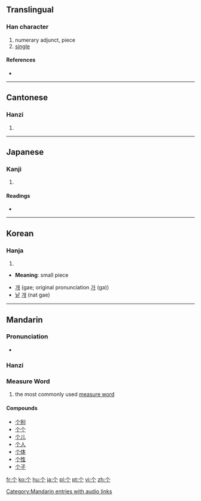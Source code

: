{{also|個|箇}}<!-- may be replaced by zh-forms -->
==Translingual==
{{stroke order|type=animate}}

===Han character===
{{Han char|rn=2|rad=丨|as=02|sn=3|four=|canj=人中 (OL)}}

# numerary adjunct, piece
# [[single]]

====References====
* {{Han ref|kx=0078.230|dkj=00070|dj=0158.030|hdz=10103.010|uh=4E2A|ud=20010}}

----

==Cantonese==

===Hanzi===
{{yue-hanzi|tra=個|jyut=go3|y=go3}}

# {{defn|Cantonese|sort=丨02}}

----

==Japanese==

===Kanji===
{{ja-kanji|grade=|rs=丨02}}

# {{defn|Japanese}}

====Readings====
* {{ja-readings|on=[[か]] (ka), [[こ]] (ko)|kun=[[こ]] (ko), [[ひ]] (hi)}}

----

==Korean==

===Hanja===
{{ko-hanja|hangeul=[[개]]|eumhun=[[낱]] [[개]]|rv=gae, ga|mr=kae, ka|y=kay, ka}}

# {{defn|Korean|sort=丨02}}

* '''Meaning''': small piece

* [[개]] (gae; original pronunciation [[가]] (ga))
* [[낱]] [[개]] (nat gae)

----

==Mandarin==

===Pronunciation===
* {{audio|zh-gè.ogg|audio}}

===Hanzi===
{{cmn-hanzi|tra=個|pin=[[gè]] ([[ge4]])|wg=ko<sup>4</sup>}}

===Measure Word===
{{cmn-mw|s|pin=gè|pint=ge4|tra=個|rs=丨02}}

# the most commonly used [[measure word]]

====Compounds====
* [[个别]]
* [[个个]]
* [[个儿]]
* [[个人]]
* [[个体]]
* [[个性]]
* [[个子]]

[[Category:Mandarin entries with audio links]]

[[fr:个]]
[[ko:个]]
[[hu:个]]
[[ja:个]]
[[pl:个]]
[[pt:个]]
[[vi:个]]
[[zh:个]]